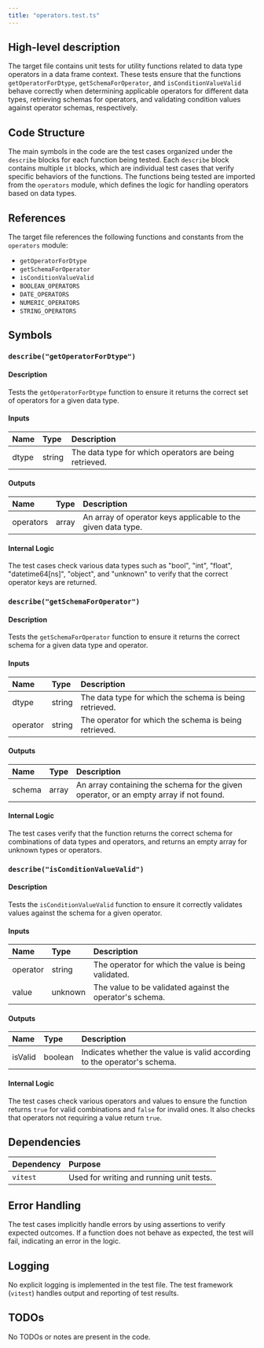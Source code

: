 ```yaml
---
title: "operators.test.ts"
---
```


## High-level description

The target file contains unit tests for utility functions related to data type operators in a data frame context. These tests ensure that the functions `getOperatorForDtype`, `getSchemaForOperator`, and `isConditionValueValid` behave correctly when determining applicable operators for different data types, retrieving schemas for operators, and validating condition values against operator schemas, respectively.

## Code Structure

The main symbols in the code are the test cases organized under the `describe` blocks for each function being tested. Each `describe` block contains multiple `it` blocks, which are individual test cases that verify specific behaviors of the functions. The functions being tested are imported from the `operators` module, which defines the logic for handling operators based on data types.

## References

The target file references the following functions and constants from the `operators` module:

- `getOperatorForDtype`
- `getSchemaForOperator`
- `isConditionValueValid`
- `BOOLEAN_OPERATORS`
- `DATE_OPERATORS`
- `NUMERIC_OPERATORS`
- `STRING_OPERATORS`

## Symbols

### `describe("getOperatorForDtype")`
#### Description
Tests the `getOperatorForDtype` function to ensure it returns the correct set of operators for a given data type.

#### Inputs
| Name | Type | Description |
|:-----|:-----|:------------|
| dtype | string | The data type for which operators are being retrieved. |

#### Outputs
| Name | Type | Description |
|:-----|:-----|:------------|
| operators | array | An array of operator keys applicable to the given data type. |

#### Internal Logic
The test cases check various data types such as "bool", "int", "float", "datetime64[ns]", "object", and "unknown" to verify that the correct operator keys are returned.

### `describe("getSchemaForOperator")`
#### Description
Tests the `getSchemaForOperator` function to ensure it returns the correct schema for a given data type and operator.

#### Inputs
| Name | Type | Description |
|:-----|:-----|:------------|
| dtype | string | The data type for which the schema is being retrieved. |
| operator | string | The operator for which the schema is being retrieved. |

#### Outputs
| Name | Type | Description |
|:-----|:-----|:------------|
| schema | array | An array containing the schema for the given operator, or an empty array if not found. |

#### Internal Logic
The test cases verify that the function returns the correct schema for combinations of data types and operators, and returns an empty array for unknown types or operators.

### `describe("isConditionValueValid")`
#### Description
Tests the `isConditionValueValid` function to ensure it correctly validates values against the schema for a given operator.

#### Inputs
| Name | Type | Description |
|:-----|:-----|:------------|
| operator | string | The operator for which the value is being validated. |
| value | unknown | The value to be validated against the operator's schema. |

#### Outputs
| Name | Type | Description |
|:-----|:-----|:------------|
| isValid | boolean | Indicates whether the value is valid according to the operator's schema. |

#### Internal Logic
The test cases check various operators and values to ensure the function returns `true` for valid combinations and `false` for invalid ones. It also checks that operators not requiring a value return `true`.

## Dependencies

| Dependency | Purpose |
|:-----------|:--------|
| `vitest` | Used for writing and running unit tests. |

## Error Handling

The test cases implicitly handle errors by using assertions to verify expected outcomes. If a function does not behave as expected, the test will fail, indicating an error in the logic.

## Logging

No explicit logging is implemented in the test file. The test framework (`vitest`) handles output and reporting of test results.

## TODOs

No TODOs or notes are present in the code.